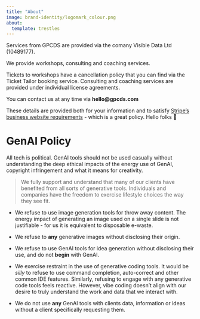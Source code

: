 ```yaml
---
title: "About"
image: brand-identity/logomark_colour.png
about:
  template: trestles
---
```


Services from GPCDS are provided via the comany Visible Data Ltd (10489177).

We provide workshops, consulting and coaching services.

Tickets to workshops have a cancellation policy that you can find via the Ticket Tailor booking service. Consulting and coaching services are provided under individual license agreements.

You can contact us at any time via **hello@gpcds.com**

These details are provided both for your information and to satisfy [Stripe's business website requirements](https://support.stripe.com/questions/business-website-for-account-activation-faq) - which is a great policy. Hello folks 👋

# GenAI Policy

All tech is political. GenAI tools should not be used casually without understanding the deep ethical impacts of the energy use of GenAI, copyright infringement and what it means for creativity.

> We fully support and understand that many of our clients have benefited from all sorts of generative tools. Individuals and companies have the freedom to exercise lifestyle choices the way they see fit.

- We refuse to use image generation tools for throw away content. The energy impact of generating an image used on a single slide is not justifiable - for us it is equivalent to disposable e-waste.

- We refuse to **any** generative images without disclosing their origin.

- We refuse to use GenAI tools for idea generation without disclosing their use, and do not **begin** with GenAI.

- We exercise restraint in the use of generative coding tools. It would be *silly* to refuse to use command completion, auto-correct and other common IDE features. Similarly, refusing to engage with any generative code tools feels reactive. However, vibe coding doesn't align with our desire to truly understand the work and data that we interact with.

- We do not use **any** GenAI tools with clients data, information or ideas without a client specifically requesting them.
